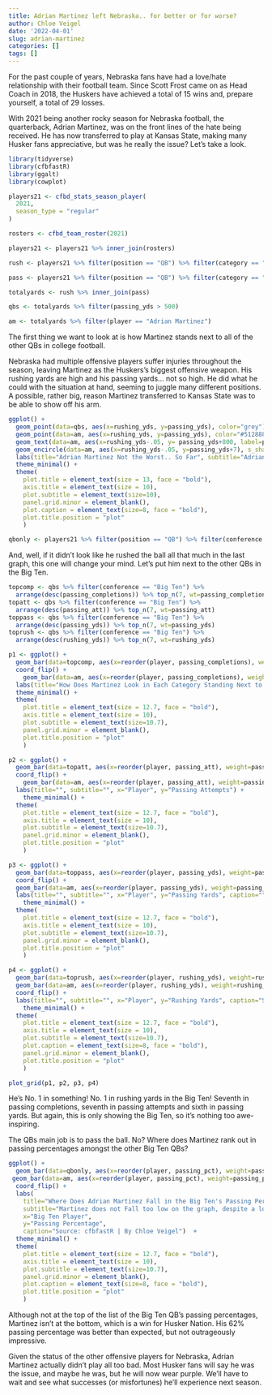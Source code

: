 ```yaml
---
title: Adrian Martinez left Nebraska.. for better or for worse?
author: Chloe Veigel
date: '2022-04-01'
slug: adrian-martinez
categories: []
tags: []
---
```



For the past couple of years, Nebraska fans have had a love/hate relationship with their football team. Since Scott Frost came on as Head Coach in 2018, the Huskers have achieved a total of 15 wins and, prepare yourself, a total of 29 losses.


With 2021 being another rocky season for Nebraska football, the quarterback, Adrian Martinez, was on the front lines of the hate being received. He has now transferred to play at Kansas State, making many Husker fans appreciative, but was he really the issue? Let's take a look.


```r
library(tidyverse)
library(cfbfastR)
library(ggalt)
library(cowplot)
```

```r
players21 <- cfbd_stats_season_player(
  2021,
  season_type = "regular"
)
```
```r
rosters <- cfbd_team_roster(2021)
```
```r
players21 <- players21 %>% inner_join(rosters)
```

```r
rush <- players21 %>% filter(position == "QB") %>% filter(category == "rushing") %>% select(athlete_id, team, conference, player, rushing_yds)

pass <- players21 %>% filter(position == "QB") %>% filter(category == "passing") %>% select(athlete_id, team, conference, player, passing_yds, passing_att, passing_completions, passing_pct)
```

```r
totalyards <- rush %>% inner_join(pass)
```

```r
qbs <- totalyards %>% filter(passing_yds > 500)
```

```r
am <- totalyards %>% filter(player == "Adrian Martinez")
```


The first thing we want to look at is how Martinez stands next to all of the other QBs in college football.


Nebraska had multiple offensive players suffer injuries throughout the season, leaving Martinez as the Huskers's biggest offensive weapon. His rushing yards are high and his passing yards... not so high. He did what he could with the situation at hand, seeming to juggle many different positions. A possible, rather big, reason Martinez transferred to Kansas State was to be able to show off his arm.


```r
ggplot() + 
  geom_point(data=qbs, aes(x=rushing_yds, y=passing_yds), color="grey") + 
  geom_point(data=am, aes(x=rushing_yds, y=passing_yds), color="#512888") +
  geom_text(data=am, aes(x=rushing_yds-.05, y= passing_yds+800, label=player)) +
  geom_encircle(data=am, aes(x=rushing_yds-.05, y=passing_yds+7), s_shape=.05, expand=.002, color="black") +
  labs(title="Adrian Martinez Not the Worst.. So Far", subtitle="Adrian looks good on a graph next to the other QBs in college football.", x="Rushing Yards", y="Passing Yards", caption="Source: cfbfastR | By Chloe Veigel") +
  theme_minimal() + 
  theme(
    plot.title = element_text(size = 13, face = "bold"),
    axis.title = element_text(size = 10), 
    plot.subtitle = element_text(size=10), 
    panel.grid.minor = element_blank(),
    plot.caption = element_text(size=8, face = "bold"),
    plot.title.position = "plot"
    )
```

```r
qbonly <- players21 %>% filter(position == "QB") %>% filter(conference == "Big Ten") %>% filter(passing_completions > 50)
```


And, well, if it didn't look like he rushed the ball all that much in the last graph, this one will change your mind. Let's put him next to the other QBs in the Big Ten.


```r
topcomp <- qbs %>% filter(conference == "Big Ten") %>% 
  arrange(desc(passing_completions)) %>% top_n(7, wt=passing_completions)
topatt <- qbs %>% filter(conference == "Big Ten") %>% 
  arrange(desc(passing_att)) %>% top_n(7, wt=passing_att)
toppass <- qbs %>% filter(conference == "Big Ten") %>% 
  arrange(desc(passing_yds)) %>% top_n(7, wt=passing_yds)
toprush <- qbs %>% filter(conference == "Big Ten") %>% 
  arrange(desc(rushing_yds)) %>% top_n(7, wt=rushing_yds)
```

```r
p1 <- ggplot() + 
  geom_bar(data=topcomp, aes(x=reorder(player, passing_completions), weight=passing_completions)) + 
  coord_flip() +
    geom_bar(data=am, aes(x=reorder(player, passing_completions), weight=passing_completions), fill="#512888") +
  labs(title="How Does Martinez Look in Each Category Standing Next to Other Big Ten QBs?", subtitle="One thing is for sure.. Martinez definitely rushed the ball a lot.", x="Player", y="Passing Completions") +
  theme_minimal() + 
  theme(
    plot.title = element_text(size = 12.7, face = "bold"),
    axis.title = element_text(size = 10), 
    plot.subtitle = element_text(size=10.7), 
    panel.grid.minor = element_blank(),
    plot.title.position = "plot"
    )
```

```r
p2 <- ggplot() + 
  geom_bar(data=topatt, aes(x=reorder(player, passing_att), weight=passing_att)) + 
  coord_flip() +
    geom_bar(data=am, aes(x=reorder(player, passing_att), weight=passing_att), fill="#512888") +
  labs(title="", subtitle="", x="Player", y="Passing Attempts") +
    theme_minimal() + 
  theme(
    plot.title = element_text(size = 12.7, face = "bold"),
    axis.title = element_text(size = 10), 
    plot.subtitle = element_text(size=10.7), 
    panel.grid.minor = element_blank(),
    plot.title.position = "plot"
    )
```

```r
p3 <- ggplot() + 
  geom_bar(data=toppass, aes(x=reorder(player, passing_yds), weight=passing_yds)) + 
  coord_flip() +
  geom_bar(data=am, aes(x=reorder(player, passing_yds), weight=passing_yds), fill="#512888") +
  labs(title="", subtitle="", x="Player", y="Passing Yards", caption="") +
    theme_minimal() + 
  theme(
    plot.title = element_text(size = 12.7, face = "bold"),
    axis.title = element_text(size = 10), 
    plot.subtitle = element_text(size=10.7), 
    panel.grid.minor = element_blank(),
    plot.title.position = "plot"
    )
```

```r
p4 <- ggplot() + 
  geom_bar(data=toprush, aes(x=reorder(player, rushing_yds), weight=rushing_yds)) +
  geom_bar(data=am, aes(x=reorder(player, rushing_yds), weight=rushing_yds), fill="#512888") + 
  coord_flip() +
  labs(title="", subtitle="", x="Player", y="Rushing Yards", caption="Source: cfbfastR | By Chloe Veigel") +
    theme_minimal() + 
  theme(
    plot.title = element_text(size = 12.7, face = "bold"),
    axis.title = element_text(size = 10), 
    plot.subtitle = element_text(size=10.7),
    plot.caption = element_text(size=8, face = "bold"),
    panel.grid.minor = element_blank(),
    plot.title.position = "plot"
    )
```

```r
plot_grid(p1, p2, p3, p4) 
```


He's No. 1 in something! No. 1 in rushing yards in the Big Ten! Seventh in passing completions, seventh in passing attempts and sixth in passing yards. But again, this is only showing the Big Ten, so it's nothing too awe-inspiring.


The QBs main job is to pass the ball. No? Where does Martinez rank out in passing percentages amongst the other Big Ten QBs?


```r
ggplot() + 
  geom_bar(data=qbonly, aes(x=reorder(player, passing_pct), weight=passing_pct), fill="grey") +
 geom_bar(data=am, aes(x=reorder(player, passing_pct), weight=passing_pct), fill="#512888") +
  coord_flip() +
  labs(
    title="Where Does Adrian Martinez Fall in the Big Ten's Passing Percentages?",
    subtitle="Martinez does not Fall too low on the graph, despite a losing season.", 
    x="Big Ten Player", 
    y="Passing Percentage", 
    caption="Source: cfbfastR | By Chloe Veigel")  +
  theme_minimal() + 
  theme(
    plot.title = element_text(size = 12.7, face = "bold"),
    axis.title = element_text(size = 10), 
    plot.subtitle = element_text(size=10.7), 
    panel.grid.minor = element_blank(),
    plot.caption = element_text(size=8, face = "bold"),
    plot.title.position = "plot"
    )
```


Although not at the top of the list of the Big Ten QB's passing percentages, Martinez isn't at the bottom, which is a win for Husker Nation. His 62% passing percentage was better than expected, but not outrageously impressive.


Given the status of the other offensive players for Nebraska, Adrian Martinez actually didn't play all too bad. Most Husker fans will say he was the issue, and maybe he was, but he will now wear purple. We'll have to wait and see what successes (or misfortunes) he'll experience next season.



